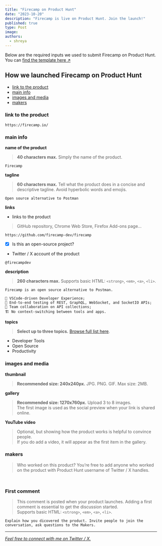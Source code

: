 ```yaml
---
title: "Firecamp on Product Hunt"
date: "2023-10-20"
description: "Firecamp is live on Product Hunt. Join the launch!"
published: true
type: Post
image: 
authors:
  - shreya
---
```


Below are the required inputs we used to submit Firecamp on Product Hunt. You can [find the template here ↗︎](https://github.com/fmerian/awesome-developer-first-channels/blob/main/templates/product-hunt-launch-kit.md)

## How we launched Firecamp on Product Hunt

- [link to the product](#link-to-the-product)
- [main info](#main-info)
- [images and media](#images-and-media)
- [makers](#makers)

### link to the product

```
https://firecamp.io/
```

### main info

**name of the product**

> **40 characters max.** Simply the name of the product.

```
Firecamp
```

**tagline**

> **60 characters max.** Tell what the product does in a concise and descriptive tagline. Avoid hyperbolic words and emojis.

```
Open source alternative to Postman
```

**links**

- links to the product

> GitHub repository, Chrome Web Store, Firefox Add-ons page…

```
https://github.com/firecamp-dev/firecamp
```

- [X] Is this an open-source project?

- Twitter / X account of the product

```
@firecampdev
```

**description**

> **260 characters max.** Supports basic HTML: `<strong>`, `<em>`, `<a>`, `<li>`.

```
Firecamp is an open source alternative to Postman.

💚 VSCode-driven Developer Experience;
🔆 End-to-end testing of REST, GraphQL, WebSocket, and SocketIO APIs;
📡 Team collaboration on API collections;
🏗️ No context-switching between tools and apps.
```

**topics**

> **Select up to three topics.** [Browse full list here](https://www.producthunt.com/topics).

- Developer Tools
- Open Source
- Productivity

### images and media

**thumbnail**

> **Recommended size: 240x240px.** JPG. PNG. GIF. Max size: 2MB.

**gallery**

> **Recommended size: 1270x760px.** Upload 3 to 8 images. <br />
> The first image is used as the social preview when your link is shared online.

**YouTube video**

> Optional, but showing how the product works is helpful to convince people. <br />
> If you do add a video, it will appear as the first item in the gallery.

### makers

> Who worked on this product? You’re free to add anyone who worked on the product with Product Hunt username of Twitter / X handles.

```

```
```

```

### First comment

> This comment is posted when your product launches. Adding a first comment is essential to get the discussion started. <br />
> Supports basic HTML: `<strong>`, `<em>`, `<a>`, `<li>`.

```
Explain how you dicovered the product. Invite people to join the conversation, ask questions to the Makers.
```

---

_[Feel free to connect with me on Twitter / X.](https://x.com/shreya_gr)_
